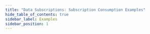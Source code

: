 ```yaml
---
title: "Data Subscriptions: Subscription Consumption Examples"
hide_table_of_contents: true
sidebar_label: Examples
sidebar_position: 1
---
```





<LanguageSwitcher supportedLanguages={supportedLanguages} />

<LanguageContent language="csharp">
   <ExamplesCsharp />
</LanguageContent>

<LanguageContent language="java">
   <ExamplesJava />
</LanguageContent>


<!---
### Data Subscriptions:
- [What are Data Subscriptions](../../../client-api/data-subscriptions/what-are-data-subscriptions)
- [How to Create a Data Subscription](../../../client-api/data-subscriptions/creation/how-to-create-data-subscription)
- [How to Consume a Data Subscription](../../../client-api/data-subscriptions/consumption/how-to-consume-data-subscription)


-->